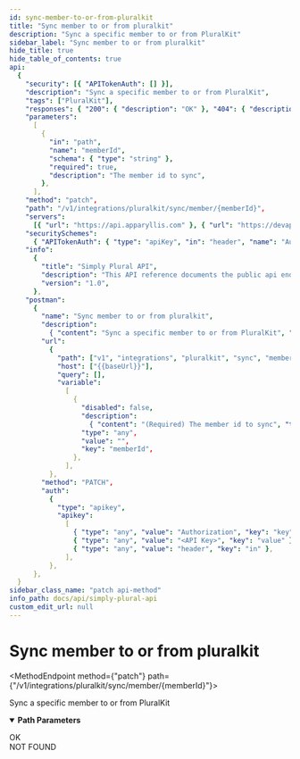 ```yaml
---
id: sync-member-to-or-from-pluralkit
title: "Sync member to or from pluralkit"
description: "Sync a specific member to or from PluralKit"
sidebar_label: "Sync member to or from pluralkit"
hide_title: true
hide_table_of_contents: true
api:
  {
    "security": [{ "APITokenAuth": [] }],
    "description": "Sync a specific member to or from PluralKit",
    "tags": ["PluralKit"],
    "responses": { "200": { "description": "OK" }, "404": { "description": "NOT FOUND" } },
    "parameters":
      [
        {
          "in": "path",
          "name": "memberId",
          "schema": { "type": "string" },
          "required": true,
          "description": "The member id to sync",
        },
      ],
    "method": "patch",
    "path": "/v1/integrations/pluralkit/sync/member/{memberId}",
    "servers":
      [{ "url": "https://api.apparyllis.com" }, { "url": "https://devapi.apparyllis.com" }],
    "securitySchemes":
      { "APITokenAuth": { "type": "apiKey", "in": "header", "name": "Authorization" } },
    "info":
      {
        "title": "Simply Plural API",
        "description": "This API reference documents the public api endpoints. You can see a list of all public endpoints here https://github.com/ApparyllisOrg/SimplyPluralApi/blob/main/src/api/v1/routes.ts",
        "version": "1.0",
      },
    "postman":
      {
        "name": "Sync member to or from pluralkit",
        "description":
          { "content": "Sync a specific member to or from PluralKit", "type": "text/plain" },
        "url":
          {
            "path": ["v1", "integrations", "pluralkit", "sync", "member", ":memberId"],
            "host": ["{{baseUrl}}"],
            "query": [],
            "variable":
              [
                {
                  "disabled": false,
                  "description":
                    { "content": "(Required) The member id to sync", "type": "text/plain" },
                  "type": "any",
                  "value": "",
                  "key": "memberId",
                },
              ],
          },
        "method": "PATCH",
        "auth":
          {
            "type": "apikey",
            "apikey":
              [
                { "type": "any", "value": "Authorization", "key": "key" },
                { "type": "any", "value": "<API Key>", "key": "value" },
                { "type": "any", "value": "header", "key": "in" },
              ],
          },
      },
  }
sidebar_class_name: "patch api-method"
info_path: docs/api/simply-plural-api
custom_edit_url: null
---
```



<h1 className={"openapi__heading"}>Sync member to or from pluralkit</h1>

<MethodEndpoint
  method={"patch"}
  path={"/v1/integrations/pluralkit/sync/member/{memberId}"}></MethodEndpoint>

Sync a specific member to or from PluralKit

<details
  style={{ marginBottom: "1rem" }}
  className={"openapi-markdown__details"}
  data-collapsed={false}
  open={true}>
  <summary style={{}}>
    <strong>Path Parameters</strong>
  </summary>
  <div>
    <ul>
      <ParamsItem
        className={"paramsItem"}
        param={{
          in: "path",
          name: "memberId",
          schema: { type: "string" },
          required: true,
          description: "The member id to sync",
        }}></ParamsItem>
    </ul>
  </div>
</details>
<div>
  <div>
    <ApiTabs>
      <TabItem label={"200"} value={"200"}>
        <div>OK</div>
        <div></div>
      </TabItem>
      <TabItem label={"404"} value={"404"}>
        <div>NOT FOUND</div>
        <div></div>
      </TabItem>
    </ApiTabs>
  </div>
</div>
